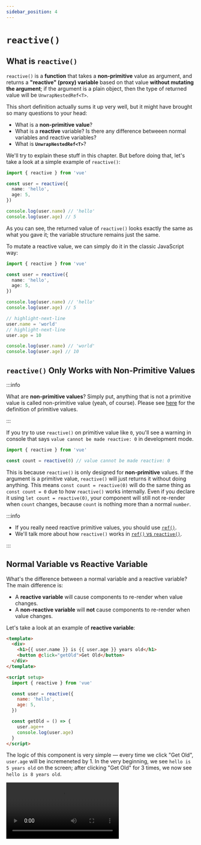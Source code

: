 ```yaml
---
sidebar_position: 4
---
```



# `reactive()`

## What is `reactive()`

`reactive()` is a **function** that takes a **non-primitive** value as argument, and returns a **"reactive" (proxy) variable** based on that value **without mutating the argument**; if the argument is a plain object, then the type of returned value will be `UnwrapNestedRef<T>`.

This short definition actually sums it up very well, but it might have brought so many questions to your head:

- What is a **non-primitive value**?
- What is a **reactive** variable? Is there any difference betweeen normal variables and reactive variables?
- What is **`UnwrapNestedRef<T>`**?

We'll try to explain these stuff in this chapter. But before doing that, let's take a look at a simple example of `reactive()`:

```ts showLineNumbers
import { reactive } from 'vue'

const user = reactive({
  name: 'hello',
  age: 5,
})

console.log(user.name) // 'hello'
console.log(user.age) // 5
```

As you can see, the returned value of `reactive()` looks exactly the same as what you gave it; the variable structure remains just the same.

To mutate a reactive value, we can simply do it in the classic JavaScript way:

```ts showLineNumbers
import { reactive } from 'vue'

const user = reactive({
  name: 'hello',
  age: 5,
})

console.log(user.name) // 'hello'
console.log(user.age) // 5

// highlight-next-line
user.name = 'world'
// highlight-next-line
user.age = 10

console.log(user.name) // 'world'
console.log(user.age) // 10
```

## `reactive()` Only Works with Non-Primitive Values

:::info

What are **non-primitive values**? Simply put, anything that is not a primitive value is called non-primitive value (yeah, of course). Please see [here](https://developer.mozilla.org/en-US/docs/Glossary/Primitive) for the definition of primitive values.

:::

If you try to use `reactive()` on primitive value like `0`, you'll see a warning in console that says `value cannot be made reactive: 0` in development mode.

```ts showLineNumbers
import { reactive } from 'vue'

const count = reactive(0) // value cannot be made reactive: 0
```

This is because `reactive()` is only designed for **non-primitive** values. If the argument is a primitive value, `reactive()` will just returns it without doing anything. This means `const count = reactive(0)` will do the same thing as `const count = 0` due to how `reactive()` works internally. Even if you declare it using `let count = reactive(0)`, your component will still not re-render when `count` changes, because `count` is nothing more than a normal `number`.

:::info

- If you really need reactive primitive values, you should use [`ref()`](./ref-and-ref#what-is-ref).
- We'll talk more about how `reactive()` works in [`ref()` vs `reactive()`](./ref-vs-reactive#how-reactive-works).

:::

## Normal Variable vs Reactive Variable

What's the difference between a normal variable and a reactive variable? The main difference is:

- A **reactive variable** will cause components to re-render when value changes.
- A **non-reactive variable** will **not** cause components to re-render when value changes.

Let's take a look at an example of **reactive variable**:

```html title="Reactive variable" showLineNumbers
<template>
  <div>
    <h1>{{ user.name }} is {{ user.age }} years old</h1>
    <button @click="getOld">Get Old</button>
  </div>
</template>

<script setup>
  import { reactive } from 'vue'

  const user = reactive({
    name: 'hello',
    age: 5,
  })

  const getOld = () => {
    user.age++
    console.log(user.age)
  }
</script>
```

The logic of this component is very simple — every time we click "Get Old", `user.age` will be incremeneted by 1. In the very beginning, we see `hello is 5 years old` on the screen; after clicking "Get Old" for 3 times, we now see `hello is 8 years old`.

<Video src="/video/reactive_reactive-variable.mov" />

Nice and simple, now let's take a look at **non-reactive variable**:

```html title="Non-reactive variable" showLineNumbers
<template>
  <div>
    <h1>{{ user.name }} is {{ user.age }} years old</h1>
    <button @click="getOld">Get Old</button>
  </div>
</template>

<script setup>
  const user = {
    name: 'hello',
    age: 5,
  }

  const getOld = () => {
    user.age++
    console.log(user.age)
  }
</script>
```

This component is almost the same as the previous one, the only difference is we're now declaring `user` without using `reactive()`.

Click on "Get Old" for a couple of times, and you'll find that no matter how many times the button is clicked, the text on the screen will always be `hello is 5 years old`, even though we're very sure `user.age` has been correctly updated (we can check the console to verify that).

<Video src="/video/reactive_non-reactive-variable.mov" />

So why is this happening? This happens because Vue is designed in such way that components will only re-render when **reactive variables** and/or **`Ref<T>` variables** change. So if we declare `user` without using `reactive()` or `ref()`, Vue will not do anything when `user` changes, because `user` is nothing more than a normal variable.

But be careful, that doens't mean the changes being made to a non-reactive variable will never be reflected on the screen. Take a look at the following example:

```html title="Both reactive and non-reactive variables" showLineNumbers
<template>
  <div>
    <h1>{{ user.name }} is {{ age }} years old</h1>
    <button @click="changeName">Change Name</button>
    <button @click="getOld">Get Old</button>
  </div>
</template>

<script setup>
  import { reactive } from 'vue'

  const user = reactive({
    name: 'hello',
  })

  let age = 5

  const changeName = () => {
    user.name += 'o'
  }

  const getOld = () => {
    age++
  }
</script>
```

In this example, we use both reactive and non-reactive variables at the same time. The logic of this component is also very simple — clicking "Get Old" will incremenet `age` by 1, and clicking "Change Name" will append an `o` to `user.name`.

Here we declare `user` as a reactive variable, and declare `age` as a non-reactive variable. We know that the changes being made to `user` will cause the component to re-render because `user` is reactive, while the changes made to `age` will not.

At first we click "Change Name" for a couple of times, and each time we click it, the component re-renders with an `o` being appended to `hello`.

<Video src="/video/reactive_both-0.mov" />

Then we click "Get Old" for a couple of times as well, this time the component does not re-render. That's exepcted because `age` is just a normal, non-reactive variable.

<Video src="/video/reactive_both-1.mov" />

Then we go back to click "Change Name" again, and something strange happens — the number on the screen is now being changed!

<Video src="/video/reactive_both-2.mov" />

Quite confusing, isn't it? The secret behind this is:

- When we click "Get Old", the value of `age` do gets updated; it's just not being reflected on the screen yet because the component does not re-render.
- When we click "Change Name", `user.name` gets updated; since `user` is a reactive variable, the component will now re-render with the latest state of variables in `<script>`.

So When using Vue 3, you should **always avoid such pattern** because it is more likely to cause bugs in your app (and make it super hard to maintain). Knowing when to make a variable reactive is important, a simple rule of thumb would be:

- Always make a variable reactive (by using `ref()` or `reactive()`) if the value **will change**, and **users must be informed of that change** on the screen.
- Otherwise just make it non-reactive.

## The Reactivity of Reactive Object

### Does Destructing Assignment Breaks Reactivity

A common mistake developers make is they take primitive values out from reactive objects, assigning them to some other variables, and hope they will stay "connected". The most common example is destructing assignment:

```ts showLineNumbers
const user = reactive({
  name: 'hello',
  age: '5',
})

const { name: myName, age: myAge } = user
```

We may think to ourselves "Okay, so now `myName` and `myAge` are connected to `user`", and proceed to mutate `user.name` and `user.age`:

```ts showLineNumbers
import { reactive } from 'vue'

const user = reactive({
  name: 'hello',
  age: '5',
})

const { name: myName, age: myAge } = user

// highlight-next-line
user.name = 'world'
// highlight-next-line
user.age = 10

console.log(user.name, user.age) // 'world' 10
console.log(myName, myAge) // 'hello' 5
```

As you can see, the changes we made to `user` did not effect `myName` and `myAge` at all (and vice versa!).

_So there's a problem when using destructing assignment with `reactive()`?_

Kind of, but not really. The same thing would happen even if we write `const myName = user.name` (because that's exactly what destructing assignment do), so it's not quite correct to say destructing assignment causes the problem.

_Okay, so why is this happening then?_

The answer is actually very simple. All we have to do is to recap how variable works in JavaScript, and you'll know it right away!

in JavaScript, variables are either being **passed by value** or being **passed by reference**. For primitive values, they are always being **passed by value**, and non-primitive values are always being **passed by reference**. So by writing `const { name: myName, age: myName } = user`, we're actually saying:

```js
const myName = user.name
const myAge = user.age
```

You see the problem already, don't you? Because `user.name` (string) and `user.age` (number) are both **primitive values**, they are being **passed by value** when declaring `myName` and `myAge`; that means `myName` and `myAge` will be new variables with new memory addresses, thus they "disconnect" from `user`.

So as long as the target value is non-primitive, you can use as many destructing assignment as you want without having any problem. For example:

```ts showLineNumbers
import { reactive } from 'vue'

const user = reactive({
  name: 'hello',
  age: '5',
  child: {
    name: 'I am child',
  },
})

const { child } = user

// highlight-next-line
child.name = 'world'

console.log(user.child.name) // 'world'
console.log(child.name) // 'world'
```

The example above demonstrates the common misconception that everything we get from reactive object is "connected" to the source, but it's acutally not. The reason why mutating `child` would effect `user.child` is because `user.child` is a non-primitive value, which means it is being passed to `child` by reference.

### How to Keep Reactivity

Is there a way that we can use the convenient destructing assignment syntax with `reactive()`, but keeping reactivity at the same time? Yes, there is! The closest we can get is to use [`toRef`](https://vuejs.org/api/reactivity-utilities.html#toref) and/or [`toRefs`](https://vuejs.org/api/reactivity-utilities.html#torefs) functions.

`toRef` and `toRefs` do exactly what they say — turn something into a [`Ref<T>`](./ref-and-ref#what-is-reft). These two functions are almost the same, but in a nutshell, **`toRefs` = a lot of `toRef`**. For example:

```ts showLineNumbers
import { reactive, toRef, toRefs } from 'vue'

const user = reactive({
  name: 'hello',
  age: '5',
  child: {
    name: 'I am child',
  },
})

// We can either do this:
const myName = toRef(user, 'name')
const myAge = toRef(user, 'age')

// or:
const { name: myName, age: myAge } = toRefs(user)
```

Most of the time we'll just use `toRefs` because it's slightly more convenient than `toRef`, but the results are the same. The returned type of `toRef` will be `Ref<T>`, and is connected to the source property. By using `toRef` and/or `toRefs`, we no longer have to worry about if a property is primitive or not. Just turn it into a `Ref<T>`, and everything would work as expected!

## Props are Reactive

One thing worth mentioning is, the returned value of [`defineProps()`](https://vuejs.org/api/sfc-script-setup.html#defineprops-defineemits) is actually a reactive object! We can verify this by using [`isReactive`](https://vuejs.org/api/reactivity-utilities.html#isreactive) function:

```ts showLineNumbers
import { isReactive } from 'vue'

const props = defineProps<{
  name: string
  age: number
}>()

console.log(isReactive(props)) // true
```

So it's perfectly fine to treat props as a value returned by `reactive()` in `<script>`. We'll talk more about props when we get to [Props](./props).

## What is `UnwrapNestedRef<T>`

:::caution Prerequisites

You must learn [`Ref<T>`](./ref-and-ref#what-is-reft) before getting into this section.

:::

`UnwrapNestedRef<T>` is a somewhat complicated **type** that pretty much explains itself — unwrap all of the nested `Ref<T>`s.

To be honest, this may not be a very important topic because for most of the time, your IDE would have evaluated the output type for you; you probably didn't even notice the existence of this thing.

:::note

If you find this section very confusing, don't worry, it's totally fine to skip it! You'll do just fine without knowing anything about it.

:::

To get straight to the point, there's actually an unwrap mechanism of `Ref<T>` built inside `reactive()`. The following pseudocode demonstrates the simplified (yet still complicated) definition of `UnwrapNestedRef<T>`:

```ts showLineNumbers
type UnwrapNestedRef<T> = (
  if (T is Ref) {
    return T
  } else {
    return UnwrapRef<T>
  }
)

type UnwrapRef<T> = (
  if (T is plain object) {
    return { for key in T: UnwrapRef<T> }
  } else if (T is Array) {
    return [for key in T: UnwrapRef<T[key]>]
  } else {
    return T
  }
)
```

### Nestedly Unwrap a Plain Object

If the argument is a plain object, `reactive()` will return a new, unwrapped object based on that argument.

For example, if we have an object like this:

```ts showLineNumbers
import { reactive } from 'vue'

const user = reactive({
  shippingInfo: ref({
    phoneNumber: '123',
  }),
})

console.log(user.shippingInfo.value.phoneNumber) // This will cause an error!
```

To get the value of `phoneNumber` from `user`, it's very natural to think that we have to use `user.shippingInfo.value.phoneNumber` because `user.shippingInfo` is a `Ref<T>`. But if you try to run that line of code, you'll get an error that says `TypeError: Cannot read properties of undefined (reading 'phoneNumber')`.

This happens because `reactive()` is implemented in such way that it **recursively** unwraps all the `Ref<T>`s in a plain object. So to get the value of `phoneNumber` from `user`, we should use `user.shippingInfo.phoneNumber`. Notice that there's no `.value` after `shippingInfo`.

**Recursively** means the `Ref<T>` does not necessarily have to be the (top-level) property of the object being passed to `reactive()` to be unwrapped; it will get unwrapped as long as `reactive()` appears in one of its' ancestors. For eaxmple:

```ts showLineNumbers
import { reactive } from 'vue'

const user = reactive({
  shippingInfo: {
    phoneNumber: '123',
    address: ref({
      line1: 'hello',
      line2: 'world',
    }),
  },
})

console.log(user.shippingInfo.address.line1) // 'hello'
```

In this example, even if `address` is not a (top-level) property of the object being passed to `reactive()`, it will still get unwrapped by `reactive()`. So to get the value of `line1` from `user`, we'll have to use `user.shippingInfo.address.line1`. Notice that there's no `.value` after `address`.

### Nestedly Unwrap an Array

If the argument is an array, `reactive()` will return a new array consists of unwrapped elements. You can simply think of the unwrap logic as something similar to the following pseudocode:

```ts showLineNumbers
const newArray = array.map((element) => unwrapNestedly(element))
return newArray
```

The `unwrapNestedly()` will run the unwrap logic we described in [Nestedly Unwrap a Plain Object](#nestedly-unwrap-a-plain-object); if the element is not a plain object, it'll use it as is without doing anything.
